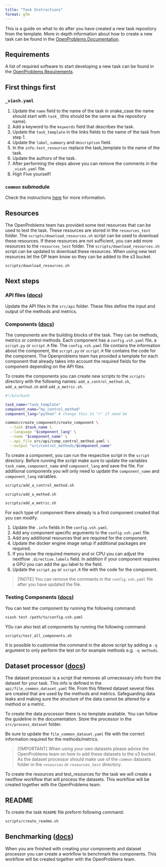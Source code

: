 ```yaml
---
title: "Task Instructions"
format: gfm
---
```


This is a guide on what to do after you have created a new task repository from the template. More in depth information about how to create a new task can be found in the [OpenProblems Documentation](https://openproblems.bio/documentation/create_task/).

## Requirements

A list of required software to start developing a new task can be found in the [OpenProblems Requirements](https://openproblems.bio/documentation/create_task/requirements).

## First things first

### `_viash.yaml`

1. Update the `name` field to the name of the task in snake_case the name should start with `task_` (this should be the same as the repository name).
2. Add a keyword to the `keywords` field that describes the task.
3. Update the `task_template` in the links fields to the name of the task from step 1.
4. Update the `label`, `summary` and `description` field.
5. In the `info.test_resources` replace the task_template to the name of the task.
6. Update the authors of the task.
7. After performing the steps above you can remove the comments in the `_viash.yaml` file.
8. High Five yourself!

### `common` submodule

Check the instructions [here](README.md) for more information.

## Resources

The OpenProblems team has provided some test resources that can be used to test the task. These resources are stored in the `resources_test` folder. The `scripts/download_resources.sh` script can be used to download these resources.
If these resources are not sufficient, you can add more resources to the `resources_test` folder. The `scripts/download_resources.sh` script can be updated to download these resources. When using new test resources let the OP team know so they can be added to the s3 bucket.

```bash	
scripts/download_resources.sh
```

## Next steps

### API files ([docs](https://openproblems.bio/documentation/create_task/design_api))

Update the API files in the `src/api` folder. These files define the input and output of the methods and metrics. 

### Components ([docs](https://openproblems.bio/documentation/create_task/create_components))

The components are the building blocks of the task. They can be methods, metrics or control methods. Each component has a `config.vsh.yaml` file, a `script.py` or `script.R` file. The `config.vsh.yaml` file contains the information about the component, the `script.py` or `script.R` file contains the code for the component. The Openproblems team has provided a template for each component that already takes into account the required fields for the component depending on the API files.

To create the components you can create new scripts to the `scripts` directory with the following names: `add_a_control_method.sh`, `add_a_method.sh` and `add_a_metric.sh`.


```.bash
#!/bin/bash

task_name="task_template"
component_name="my_control_method"
component_lang="python" # change this to "r" if need be

common/create_component/create_component \
  --task $task_name \
  --language "$component_lang" \
  --name "$component_name" \
  --api_file src/api/comp_control_method.yaml \
  --output "src/control_methods/$component_name"
```


To create a component, you can run the respective script in the `script` directory. Before running the script make sure to update the variables `task_name`, `component_name` and `component_lang` and save the file. For additional components you will only need to update the `component_name` and `component_lang` variables.

```bash
scripts/add_a_control_method.sh
```

```bash
scripts/add_a_method.sh
```

```bash
scripts/add_a_metric.sh
```

For each type of component there already is a first component created that you can modify.

1. Update the `.info` fields in the  `config.vsh.yaml`.
2. Add any component specific arguments to the `config.vsh.yaml` file.
3. Add any additional resources that are required for the component.
4. Update the docker engine image setup if additional packages are required.
5. If you know the required memory and or CPU you can adjust the nextflow `.directive.labels` field. In addition if your component requires a GPU you can add the `gpu` label to the field.
6. Update the `script.py` or `script.R` file with the code for the component.

> [!NOTE]
> You can remove the comments in the `config.vsh.yaml` file after you have updated the file.

### Testing Components ([docs](https://openproblems.bio/documentation/create_component/run_tests))

You can test the component by running the following command:

```bash
viash test /path/to/config.vsh.yaml
```

Y0u can also test all components by running the following command:

```bash
scripts/test_all_components.sh
```

It is possible to customise the command in the above script by adding a `-q` argument to only perform the test on for example methods e.g. ` -q methods`.


## Dataset processor ([docs](https://openproblems.bio/documentation/create_task/dataset_processor))

The dataset processor is a script that removes all unnecessary info from the dataset for your task. This info is defined in the `api/file_common_dataset.yaml` file. From this filtered dataset several files are created that are used by the methods and metrics. Safeguarding data leaks and making sure the structure of the data cannot be altered for a method or a metric.

To create the data processor there is no template available. You can follow the guideline in the documentation. Store the processor in the `src/process_dataset` folder.

Be sure to update the `file_common_dataset.yaml` file with the correct information required for the methods/metrics.

> [!IMPORTANT]
> When using your own datasets please advise the OpenProblems team on how to add these datasets to the s3 bucket.
> As the dataset processor should make use of the `common` datasets folder in the `resources` or `resources_test` directory.

To create the resources and test_resources for the task we will create a nextflow workflow that will process the datasets. This workflow will be created together with the OpenProblems team.

## README

To create the task `README` file preform following command:

```bash
scripts/create_readme.sh
```

## Benchmarking ([docs](https://openproblems.bio/documentation/create_task/create_workflow))

When you are finished with creating your components and dataset processor you can create a workflow to benchmark the components. This workflow will be created together with the OpenProblems team.
